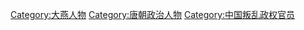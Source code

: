[[Category:大燕人物|Category:大燕人物]]
[[Category:唐朝政治人物|Category:唐朝政治人物]]
[[Category:中国叛乱政权官员|Category:中国叛乱政权官员]]